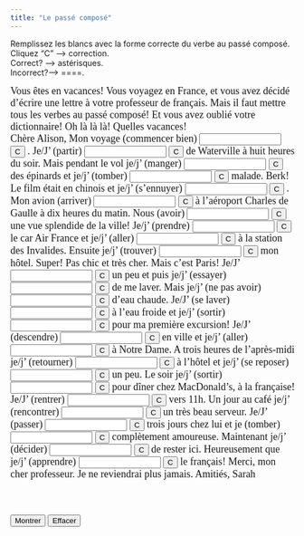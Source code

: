 ```yaml
---
title: "Le passé composé"
---
```


Remplissez les blancs avec la forme correcte du verbe au passé composé.\
Cliquez “C” –> correction.\
Correct? –> astérisques.\
Incorrect?–> ====.\
 
<form action="" method="post">
   <font size="4" face="Garamond"> Vous êtes en vacances! Vous voyagez 
   en France, et vous avez décidé d'écrire une lettre à votre professeur 
   de français. Mais il faut mettre tous les verbes au passé composé! 
   Et vous avez oublié votre dictionnaire! Oh là là là! Quelles vacances! 
   <br>
   Chère Alison, Mon voyage (commencer bien) 
   <input name="item1" size="15">
   <input onClick="dasher(form.item1, 'a bien commencé')" type="button"  value="C" name="Button">
   . Je/J' (partir) 
   <input type="text" name="item2" value="" size="15">
   <input type="button" name="Button" value="C" onClick="dasher(form.item2, 'suis partie')">
   de Waterville à huit heures du soir. Mais pendant le vol je/j' (manger) 
   <input type="text" name="item3" value="" size="15">
   <input type="button" name="Button" value="C" onClick="dasher(form.item3, 'ai mangé')">
   des épinards et je/j' (tomber) 
   <input type="text" name="item4" value="" size="15">
   <input type="button" name="Button" value="C" onClick="dasher(form.item4, 'suis tombée')">
   malade. Berk! Le film était en chinois et je/j' (s'ennuyer) 
   <input type="text" name="item5" value="" size="15">
   <input type="button" name="Button" value="C" onClick="dasher(form.item5, 'me suis ennuyée')">
   . Mon avion (arriver) 
   <input type="text" name="item6" value="" size="15">
   <input type="button" name="Button" value="C" onClick="dasher(form.item6, 'est arrivé')">
   à l'aéroport Charles de Gaulle à dix heures du matin. Nous (avoir) 
   <input type="text" name="item7" value="" size="15">
   <input type="button" name="Button" value="C" onClick="dasher(form.item7, 'avons eu')">
   une vue splendide de la ville! Je/j' (prendre) 
   <input type="text" name="item8" value="" size="15">
   <input type="button" name="Button" value="C" onClick="dasher(form.item8, 'ai pris')">
   le car Air France et je/j' (aller) 
   <input type="text" name="item9" value="" size="15">
   <input type="button" name="Button" value="C" onClick="dasher(form.item9, 'suis allée')">
   à la station des Invalides. Ensuite je/j' (trouver) 
   <input type="text" name="item10" value="" size="15">
   <input type="button" name="Button" value="C" onClick="dasher(form.item10, 'ai trouvé')">
   mon hôtel. Super! Pas chic et très cher. Mais c'est Paris! Je/J' 
   <input type="text" name="item11" value="" size="15">
   <input type="button" name="Button" value="C" onClick="dasher(form.item11, 'ai dormi')">
   un peu et puis je/j' (essayer) 
   <input type="text" name="item12" value="" size="15">
   <input type="button" name="Button" value="C" onClick="dasher(form.item12, 'ai essayé')">
   de me laver. Mais je/j' (ne pas avoir) 
   <input type="text" name="item13" value="" size="15">
   <input type="button" name="Button" value="C" onClick="dasher(form.item13, 'n\'ai pas eu')">
   d'eau chaude. Je/J' (se laver) 
   <input type="text" name="item14" value="" size="15">
   <input type="button" name="Button" value="C" onClick="dasher(form.item14, 'me suis lavée')">
   à l'eau froide et je/j' (sortir) 
   <input type="text" name="item15" value="" size="15">
   <input type="button" name="Button" value="C" onClick="dasher(form.item15, 'suis sortie')">
   pour ma première excursion! Je/J' (descendre) 
   <input type="text" name="item16" value="" size="15">
   <input type="button" name="Button" value="C" onClick="dasher(form.item16, 'suis descendue')">
   en ville et je/j' (aller) 
   <input type="text" name="item17" value="" size="15">
   <input type="button" name="Button" value="C" onClick="dasher(form.item17, 'suis allée')">
   à Notre Dame. A trois heures de l'après-midi je/j' (retourner) 
   <input type="text" name="item18" value="" size="15">
   <input type="button" name="Button" value="C" onClick="dasher(form.item18, 'suis retournée')">
   à l'hôtel et je/j' (se reposer) 
   <input type="text" name="item19" value="" size="15">
   <input type="button" name="Button" value="C" onClick="dasher(form.item19, 'me suis reposée')">
   un peu. Le soir je/j' (sortir) 
   <input type="text" name="item20" value="" size="15">
   <input type="button" name="Button" value="C" onClick="dasher(form.item20, 'suis sortie')">
   pour dîner chez MacDonald's, à la française! Je/J' (rentrer) 
   <input type="text" name="item21" value="" size="15">
   <input type="button" name="Button" value="C" onClick="dasher(form.item21, 'suis rentrée')">
   vers 11h. Un jour au café je/j' (rencontrer) 
   <input type="text" name="item22" value="" size="15">
   <input type="button" name="Button" value="C" onClick="dasher(form.item22, 'ai rencontré')">
   un très beau serveur. Je/J' (passer) 
   <input type="text" name="item23" value="" size="15">
   <input type="button" name="Button" value="C" onClick="dasher(form.item23, 'ai passé')">
   trois jours chez lui et je (tomber) 
   <input type="text" name="item24" value="" size="15">
   <input type="button" name="Button" value="C" onClick="dasher(form.item24, 'suis tombée')">
   complètement amoureuse. Maintenant je/j' (décider) 
   <input type="text" name="item25" value="" size="15">
   <input type="button" name="Button" value="C" onClick="dasher(form.item25, 'ai décidé')">
   de rester ici. Heureusement que je/j' (apprendre) 
   <input type="text" name="item26" value="" size="15">
   <input type="button" name="Button" value="C" onClick="dasher(form.item26, 'ai appris')">
   le français! Merci, mon cher professeur. Je ne reviendrai plus jamais. 
   Amitiés, Sarah <br>
   <br>
   <br>
</form>

<input type="button" name="Button" value="Montrer" onClick="showAnswers()">
<input type="button" name="Button" value="Effacer" onClick="clearAnswers()">


<SCRIPT Language="JavaScript">
//  This code is based on George Mitrevski's original CLOZE code.  
//  Dennie Hoopingarner modified it to provide more detailed feedback about the user's responses, 
//  in a manner similar to the Dasher program.
//  You are welcome to use and modify this code, but please give credit where credit is due. 
//  Dennie Hoopingarner, Michigan State University  hooping4@msu.edu
//  Content by: Alison Murray Levine, University of Virginia, alevine@virginia.edu 

function dasher(Student, Correct) {
var studentAnswer = Student.value;
var correctAnswer = Correct;
var result = ""
for (var c = 0; c< correctAnswer.length; c ++) {
	var CorrectX = correctAnswer.charAt(c);
	var StudentX = studentAnswer.charAt(c);
	if (CorrectX == StudentX) {
	result = result + CorrectX;
	}
	else {
	result = result +  "=";
	}
}
Student.value = result;
    if (studentAnswer == correctAnswer){
    Student.value = "*" + studentAnswer + "*";
    }
}


// Function to show the correct answers
function showAnswers() {
    document.getElementsByName("item1")[0].value = 'a bien commencé';
    document.getElementsByName("item2")[0].value = 'suis partie';
    document.getElementsByName("item3")[0].value = 'ai mangé';
    document.getElementsByName("item4")[0].value = 'suis tombée';
    document.getElementsByName("item5")[0].value = 'me suis ennuyée';
    document.getElementsByName("item6")[0].value = 'est arrivé';
    document.getElementsByName("item7")[0].value = 'avons eu';
    document.getElementsByName("item8")[0].value = 'ai pris';
    document.getElementsByName("item9")[0].value = 'suis allée';
    document.getElementsByName("item10")[0].value = 'ai trouvé';
    document.getElementsByName("item11")[0].value = 'ai dormi';
    document.getElementsByName("item12")[0].value = 'ai essayé';
    document.getElementsByName("item13")[0].value = "n'ai pas eu";
    document.getElementsByName("item14")[0].value = 'me suis lavée';
    document.getElementsByName("item15")[0].value = 'suis sortie';
    document.getElementsByName("item16")[0].value = 'suis descendue';
    document.getElementsByName("item17")[0].value = 'suis allée';
    document.getElementsByName("item18")[0].value = 'suis retournée';
    document.getElementsByName("item19")[0].value = 'me suis reposée';
    document.getElementsByName("item20")[0].value = 'suis sortie';
    document.getElementsByName("item21")[0].value = 'suis rentrée';
    document.getElementsByName("item22")[0].value = 'ai rencontré';
    document.getElementsByName("item23")[0].value = 'ai passé';
    document.getElementsByName("item24")[0].value = 'suis tombée';
    document.getElementsByName("item25")[0].value = 'ai décidé';
    document.getElementsByName("item26")[0].value = 'ai appris';
}

// Function to clear the answers
function clearAnswers() {
    var inputs = document.getElementsByTagName('input');
    for (var i = 0; i < inputs.length; i++) {
        if (inputs[i].type === "text") {
            inputs[i].value = "";
        }
    }
}
</script>
